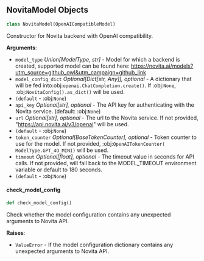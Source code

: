 <a id="camel.models.novita_model"></a>

<a id="camel.models.novita_model.NovitaModel"></a>

## NovitaModel Objects

```python
class NovitaModel(OpenAICompatibleModel)
```

Constructor for Novita backend with OpenAI compatibility.

**Arguments**:

- `model_type` _Union[ModelType, str]_ - Model for which a backend is
  created, supported model can be found here:
  https://novita.ai/models?utm_source=github_owl&utm_campaign=github_link
- `model_config_dict` _Optional[Dict[str, Any]], optional_ - A dictionary
  that will be fed into:obj:`openai.ChatCompletion.create()`. If
  :obj:`None`, :obj:`NovitaConfig().as_dict()` will be used.
- `(default` - :obj:`None`)
- `api_key` _Optional[str], optional_ - The API key for authenticating with
  the Novita service. (default: :obj:`None`)
- `url` _Optional[str], optional_ - The url to the Novita service.
  If not provided, "https://api.novita.ai/v3/openai" will be used.
- `(default` - :obj:`None`)
- `token_counter` _Optional[BaseTokenCounter], optional_ - Token counter to
  use for the model. If not provided, :obj:`OpenAITokenCounter(
  ModelType.GPT_4O_MINI)` will be used.
- `timeout` _Optional[float], optional_ - The timeout value in seconds for
  API calls. If not provided, will fall back to the MODEL_TIMEOUT
  environment variable or default to 180 seconds.
- `(default` - :obj:`None`)

<a id="camel.models.novita_model.NovitaModel.check_model_config"></a>

#### check\_model\_config

```python
def check_model_config()
```

Check whether the model configuration contains any
unexpected arguments to Novita API.

**Raises**:

- `ValueError` - If the model configuration dictionary contains any
  unexpected arguments to Novita API.

